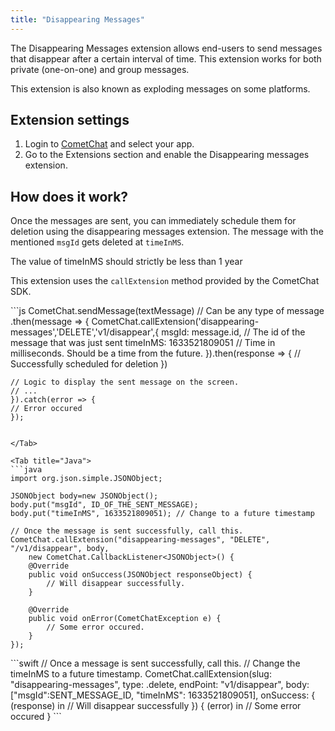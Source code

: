 ```yaml
---
title: "Disappearing Messages"
---
```


The Disappearing Messages extension allows end-users to send messages that disappear after a certain interval of time. This extension works for both private (one-on-one) and group messages.

This extension is also known as exploding messages on some platforms.

## Extension settings

1. Login to [CometChat](https://app.cometchat.com/login) and select your app.
2. Go to the Extensions section and enable the Disappearing messages extension.

## How does it work?

Once the messages are sent, you can immediately schedule them for deletion using the disappearing messages extension. The message with the mentioned `msgId` gets deleted at `timeInMS`.

<Warning>

The value of timeInMS should strictly be less than 1 year

</Warning>

This extension uses the `callExtension` method provided by the CometChat SDK.

<Tabs>
<Tab title="JavaScript">
```js
CometChat.sendMessage(textMessage) // Can be any type of message
  .then(message => {
  	CometChat.callExtension('disappearing-messages','DELETE','v1/disappear',{
    	msgId: message.id, // The id of the message that was just sent
    	timeInMS: 1633521809051 // Time in milliseconds. Should be a time from the future.
  	}).then(response => {
      // Successfully scheduled for deletion
    })
  
  	// Logic to display the sent message on the screen.
  	// ...
	}).catch(error => {
  	// Error occured
	});
```

</Tab>

<Tab title="Java">
```java
import org.json.simple.JSONObject;

JSONObject body=new JSONObject();
body.put("msgId", ID_OF_THE_SENT_MESSAGE);
body.put("timeInMS", 1633521809051); // Change to a future timestamp

// Once the message is sent successfully, call this.
CometChat.callExtension("disappearing-messages", "DELETE", "/v1/disappear", body,
	new CometChat.CallbackListener<JSONObject>() {
    @Override
    public void onSuccess(JSONObject responseObject) {
        // Will disappear successfully.
    }

    @Override
    public void onError(CometChatException e) {
      	// Some error occured.
    }
});
```

</Tab>

<Tab title="Swift">
```swift
// Once a message is sent successfully, call this.
// Change the timeInMS to a future timestamp.
CometChat.callExtension(slug: "disappearing-messages", type: .delete, endPoint: "v1/disappear", body: ["msgId":SENT_MESSAGE_ID, "timeInMS": 1633521809051], onSuccess: { (response) in
	// Will disappear successfully
}) { (error) in
  // Some error occured
}
```

</Tab>

</Tabs>
